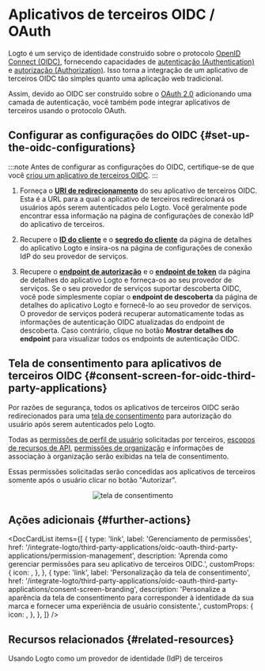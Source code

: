 

# Aplicativos de terceiros OIDC / OAuth

Logto é um serviço de identidade construído sobre o protocolo [OpenID Connect (OIDC)](https://auth.wiki/openid-connect), fornecendo capacidades de [autenticação (Authentication)](https://auth.wiki/authentication) e [autorização (Authorization)](https://auth.wiki/authorization). Isso torna a integração de um aplicativo de terceiros OIDC tão simples quanto uma aplicação web tradicional.

Assim, devido ao OIDC ser construído sobre o [OAuth 2.0](https://auth.wiki/oauth-2.0) adicionando uma camada de autenticação, você também pode integrar aplicativos de terceiros usando o protocolo OAuth.

## Configurar as configurações do OIDC \{#set-up-the-oidc-configurations}

:::note
Antes de configurar as configurações do OIDC, certifique-se de que você [criou um aplicativo de terceiros OIDC](/quick-starts/third-party-oidc).
:::

1. Forneça o [**URI de redirecionamento**](/integrate-logto/application-data-structure#redirect-uris) do seu aplicativo de terceiros OIDC. Esta é a URL para a qual o aplicativo de terceiros redirecionará os usuários após serem autenticados pelo Logto.
   Você geralmente pode encontrar essa informação na página de configurações de conexão IdP do aplicativo de terceiros.

2. Recupere o [**ID do cliente**](/integrate-logto/application-data-structure#application-id) e o [**segredo do cliente**](/integrate-logto/application-data-structure#application-secret) da página de detalhes do aplicativo Logto e insira-os na página de configurações de conexão IdP do seu provedor de serviços.

3. Recupere o [**endpoint de autorização**](/integrate-logto/application-data-structure#authorization-endpoint) e o [**endpoint de token**](/integrate-logto/application-data-structure#token-endpoint) da página de detalhes do aplicativo Logto e forneça-os ao seu provedor de serviços.
   Se o seu provedor de serviços suportar descoberta OIDC, você pode simplesmente copiar o **endpoint de descoberta** da página de detalhes do aplicativo Logto e fornecê-lo ao seu provedor de serviços. O provedor de serviços poderá recuperar automaticamente todas as informações de autenticação OIDC atualizadas do endpoint de descoberta.
   Caso contrário, clique no botão **Mostrar detalhes do endpoint** para visualizar todos os endpoints de autenticação OIDC.

## Tela de consentimento para aplicativos de terceiros OIDC \{#consent-screen-for-oidc-third-party-applications}

Por razões de segurança, todos os aplicativos de terceiros OIDC serão redirecionados para uma [tela de consentimento](/end-user-flows/consent-screen) para autorização do usuário após serem autenticados pelo Logto.

Todas as [permissões de perfil de usuário](/integrate-logto/third-party-applications/oidc-oauth-third-party-applications/permission-management#user-permissions-user-profile-scopes) solicitadas por terceiros, [escopos de recursos de API](/integrate-logto/third-party-applications/oidc-oauth-third-party-applications/permission-management#api-resource-permissions-api-resource-scopes), [permissões de organização](/integrate-logto/third-party-applications/oidc-oauth-third-party-applications/permission-management#organization-permissions-organization-scopes) e informações de associação à organização serão exibidas na tela de consentimento.

Essas permissões solicitadas serão concedidas aos aplicativos de terceiros somente após o usuário clicar no botão "Autorizar".

<center>
  <img src={ConsentScreen} alt="tela de consentimento" width={500} />
</center>

## Ações adicionais \{#further-actions}

<DocCardList
  items={[
    {
      type: 'link',
      label: 'Gerenciamento de permissões',
      href: '/integrate-logto/third-party-applications/oidc-oauth-third-party-applications/permission-management',
      description: 'Aprenda como gerenciar permissões para seu aplicativo de terceiros OIDC.',
      customProps: {
        icon: <AuthorizationIcon width={20} height={20} />,
      },
    },
    {
      type: 'link',
      label: 'Personalização da tela de consentimento',
      href: '/integrate-logto/third-party-applications/oidc-oauth-third-party-applications/consent-screen-branding',
      description:
        'Personalize a aparência da tela de consentimento para corresponder à identidade da sua marca e fornecer uma experiência de usuário consistente.',
      customProps: {
        icon: <CustomizationIcon width={20} height={20} />,
      },
    },
  ]}
/>

## Recursos relacionados \{#related-resources}

<Url href="https://blog.logto.io/logto-as-idp">
  Usando Logto como um provedor de identidade (IdP) de terceiros
</Url>
